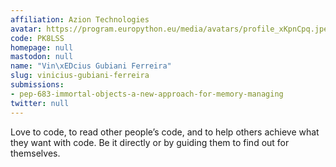 ```yaml
---
affiliation: Azion Technologies
avatar: https://program.europython.eu/media/avatars/profile_xKpnCpq.jpeg
code: PK8LSS
homepage: null
mastodon: null
name: "Vin\xEDcius Gubiani Ferreira"
slug: vinicius-gubiani-ferreira
submissions:
- pep-683-immortal-objects-a-new-approach-for-memory-managing
twitter: null
---
```


Love to code, to read other people’s code, and to help others achieve what they want with code. Be it directly or by guiding them to find out for themselves.
